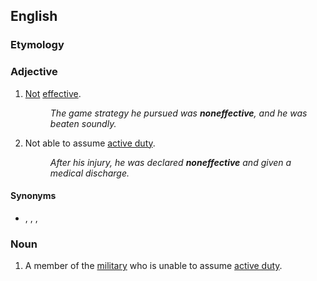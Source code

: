 ==English==

===Etymology===
{{prefix|en|non|effective}}

===Adjective===
{{en-adj|-}}

# [[not|Not]] [[effective]].
#: ''The game strategy he pursued was '''noneffective''', and he was beaten soundly.''
# {{lb|en|military}} Not able to assume [[active duty]].
#: ''After his injury, he was declared '''noneffective''' and given a medical discharge.''

====Synonyms====
* {{sense|not effective}} {{l|en|impotent}}, {{l|en|ineffective}}, {{l|en|lacking}}, {{l|en|powerless}}

===Noun===
{{en-noun}}

# A member of the [[military]] who is unable to assume [[active duty]].